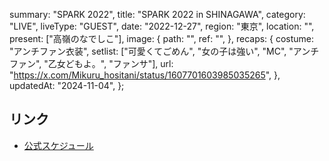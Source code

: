   summary: "SPARK 2022",
  title: "SPARK 2022 in SHINAGAWA",
  category: "LIVE",
  liveType: "GUEST",
  date: "2022-12-27",
  region: "東京",
  location: "",
  present: ["高嶺のなでしこ"],
  image: {
    path: "",
    ref: "",
  },
  recaps: {
    costume: "アンチファン衣装",
    setlist: ["可愛くてごめん", "女の子は強い", "MC", "アンチファン", "乙女どもよ。", "ファンサ"],
    url: "https://x.com/Mikuru_hositani/status/1607701603985035265",
  },
  updatedAt: "2024-11-04",
};

## リンク

- [公式スケジュール](https://takanenonadeshiko.jp/?p=618)
